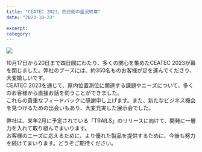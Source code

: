 ```yaml
---
title: "CEATEC 2023、四日間の盛況終幕"
date: "2023-10-23"

excerpt:
category:
---
```


![](/images/News/CEATEC-News.png)

10月17日から20日まで四日間にわたり、多くの関心を集めたCEATEC 2023が幕を閉じました。弊社のブースには、約350名ものお客様が足を運んでくださり、大変嬉しいです。\
CEATEC 2023を通じて、屋内位置測位に関連する課題やニーズについて、多くのお客様から直接お話を伺うことができました。\
これらの貴重なフィードバックに感謝申し上げます。また、新たなビジネス機会を見つけるための出会いもあり、大変充実した展示会でした。

弊社は、来年2月に予定されている「TRAILS」のリリースに向けて、開発に一層力を入れて取り組んでまいります。\
お客様のニーズに応えるために、より優れた製品を提供するために、今後も努力を続けてまいります。どうぞご期待ください。


